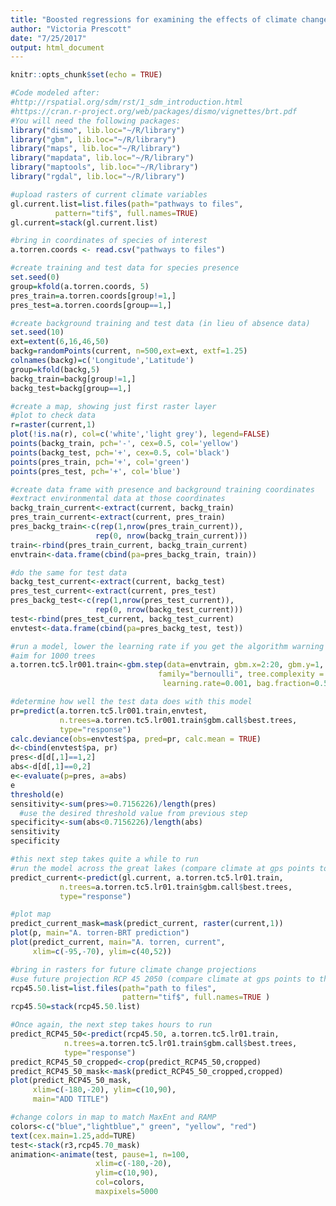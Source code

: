 ```yaml
---
title: "Boosted regressions for examining the effects of climate change on species distributions" 
author: "Victoria Prescott"
date: "7/25/2017"
output: html_document
---
```


```r
knitr::opts_chunk$set(echo = TRUE)
```

```r
#Code modeled after:
#http://rspatial.org/sdm/rst/1_sdm_introduction.html
#https://cran.r-project.org/web/packages/dismo/vignettes/brt.pdf
#You will need the following packages:
library("dismo", lib.loc="~/R/library")
library("gbm", lib.loc="~/R/library")
library("maps", lib.loc="~/R/library")
library("mapdata", lib.loc="~/R/library")
library("maptools", lib.loc="~/R/library")
library("rgdal", lib.loc="~/R/library")
```

```r
#upload rasters of current climate variables
gl.current.list=list.files(path="pathways to files",
          pattern="tif$", full.names=TRUE)
gl.current=stack(gl.current.list)
```

```r
#bring in coordinates of species of interest
a.torren.coords <- read.csv("pathways to files")
```

```r
#create training and test data for species presence
set.seed(0)
group=kfold(a.torren.coords, 5)
pres_train=a.torren.coords[group!=1,]
pres_test=a.torren.coords[group==1,]
```

```r
#create background training and test data (in lieu of absence data)
set.seed(10)
ext=extent(6,16,46,50)
backg=randomPoints(current, n=500,ext=ext, extf=1.25)
colnames(backg)=c('Longitude','Latitude')
group=kfold(backg,5)
backg_train=backg[group!=1,]
backg_test=backg[group==1,]
```

```r
#create a map, showing just first raster layer 
#plot to check data
r=raster(current,1)
plot(!is.na(r), col=c('white','light grey'), legend=FALSE)
points(backg_train, pch='-', cex=0.5, col='yellow')
points(backg_test, pch='+', cex=0.5, col='black')
points(pres_train, pch='+', col='green')
points(pres_test, pch='+', col='blue')
```

```r
#create data frame with presence and background training coordinates
#extract environmental data at those coordinates
backg_train_current<-extract(current, backg_train)
pres_train_current<-extract(current, pres_train)
pres_backg_train<-c(rep(1,nrow(pres_train_current)), 
                   rep(0, nrow(backg_train_current)))
train<-rbind(pres_train_current, backg_train_current)
envtrain<-data.frame(cbind(pa=pres_backg_train, train))
```

```r
#do the same for test data
backg_test_current<-extract(current, backg_test)
pres_test_current<-extract(current, pres_test)
pres_backg_test<-c(rep(1,nrow(pres_test_current)), 
                   rep(0, nrow(backg_test_current)))
test<-rbind(pres_test_current, backg_test_current)
envtest<-data.frame(cbind(pa=pres_backg_test, test))
```

```r
#run a model, lower the learning rate if you get the algorithm warning
#aim for 1000 trees
a.torren.tc5.lr001.train<-gbm.step(data=envtrain, gbm.x=2:20, gbm.y=1,
                                 family="bernoulli", tree.complexity = 5,
                                  learning.rate=0.001, bag.fraction=0.5)
```

```r
#determine how well the test data does with this model
pr=predict(a.torren.tc5.lr001.train,envtest, 
           n.trees=a.torren.tc5.lr001.train$gbm.call$best.trees,
           type="response")
calc.deviance(obs=envtest$pa, pred=pr, calc.mean = TRUE)
d<-cbind(envtest$pa, pr)
pres<-d[d[,1]==1,2]
abs<-d[d[,1]==0,2]
e<-evaluate(p=pres, a=abs)
e
threshold(e)
sensitivity<-sum(pres>=0.7156226)/length(pres) 
  #use the desired threshold value from previous step
specificity<-sum(abs<0.7156226)/length(abs)
sensitivity
specificity
```

```r
#this next step takes quite a while to run
#run the model across the great lakes (compare climate at gps points to the great lakes region)
predict_current<-predict(gl.current, a.torren.tc5.lr01.train,
           n.trees=a.torren.tc5.lr01.train$gbm.call$best.trees,
           type="response")
```

```r
#plot map
predict_current_mask=mask(predict_current, raster(current,1))
plot(p, main="A. torren-BRT prediction")
plot(predict_current, main="A. torren, current", 
     xlim=c(-95,-70), ylim=c(40,52))
```

```r
#bring in rasters for future climate change projections
#use future projection RCP 45 2050 (compare climate at gps points to the great lakes region for the year 2050 with intermediate climate change levels)
rcp45.50.list=list.files(path="path to files", 
                         pattern="tif$", full.names=TRUE )
rcp45.50=stack(rcp45.50.list)
```

```r
#Once again, the next step takes hours to run
predict_RCP45_50<-predict(rcp45.50, a.torren.tc5.lr01.train,
            n.trees=a.torren.tc5.lr01.train$gbm.call$best.trees,
            type="response")
predict_RCP45_50_cropped<-crop(predict_RCP45_50,cropped)
predict_RCP45_50_mask<-mask(predict_RCP45_50_cropped,cropped)
plot(predict_RCP45_50_mask, 
     xlim=c(-180,-20), ylim=c(10,90),
     main="ADD TITLE")
```

```r
#change colors in map to match MaxEnt and RAMP
colors<-c("blue","lightblue"," green", "yellow", "red")
text(cex.main=1.25,add=TURE)
test<-stack(r3,rcp45.70_mask)
animation<-animate(test, pause=1, n=100, 
                   xlim=c(-180,-20), 
                   ylim=c(10,90), 
                   col=colors,
                   maxpixels=5000
```
 
